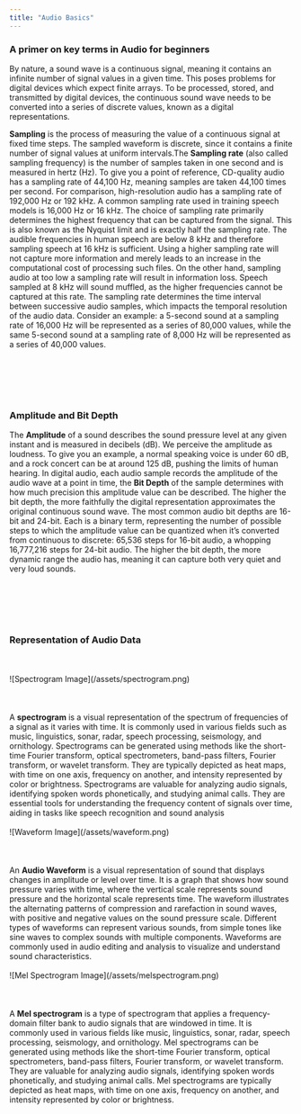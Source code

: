 ```yaml
---
title: "Audio Basics"
---
```


### A primer on key terms in Audio for beginners 

By nature, a sound wave is a continuous signal, meaning it contains an infinite number of signal values in a given time. This poses problems for digital devices which expect finite arrays. To be processed, stored, and transmitted by digital devices, the continuous sound wave needs to be converted into a series of discrete values, known as a digital representations.

<Card title="Sampling Rate" color="#ca8b04">
  <Steps>
    <Step title="Sampling and Sampling Rate">
      <b>Sampling</b> is the process of measuring the value of a continuous signal at fixed time steps. The sampled waveform is discrete, since it contains a finite number of signal values at uniform intervals.The <b>Sampling rate</b> (also called sampling frequency) is the number of samples taken in one second and is measured in hertz (Hz). To give you a point of reference, CD-quality audio has a sampling rate of 44,100 Hz, meaning samples are taken 44,100 times per second. For comparison, high-resolution audio has a sampling rate of 192,000 Hz or 192 kHz. A common sampling rate used in training speech models is 16,000 Hz or 16 kHz.
    </Step>
    <Step title="Choice of Sampling Rate">
      The choice of sampling rate primarily determines the highest frequency that can be captured from the signal. This is also known as the Nyquist limit and is exactly half the sampling rate. The audible frequencies in human speech are below 8 kHz and therefore sampling speech at 16 kHz is sufficient. Using a higher sampling rate will not capture more information and merely leads to an increase in the computational cost of processing such files. On the other hand, sampling audio at too low a sampling rate will result in information loss. Speech sampled at 8 kHz will sound muffled, as the higher frequencies cannot be captured at this rate.
    </Step>
    <Step title="Implication">
      The sampling rate determines the time interval between successive audio samples, which impacts the temporal resolution of the audio data. Consider an example: a 5-second sound at a sampling rate of 16,000 Hz will be represented as a series of 80,000 values, while the same 5-second sound at a sampling rate of 8,000 Hz will be represented as a series of 40,000 values. 
    </Step>
  </Steps>

</Card>
<br> </br>
<br> </br>
<br> </br>

### Amplitude and Bit Depth

<Card color = "#ca8b04">
 <Steps>
 <Step title="Amplitude">
      The <b>Amplitude</b> of a sound describes the sound pressure level at any given instant and is measured in decibels (dB). We perceive the amplitude as loudness. To give you an example, a normal speaking voice is under 60 dB, and a rock concert can be at around 125 dB, pushing the limits of human hearing.

  </Step>    
 
 <Step title = "Bit Depth">
 In digital audio, each audio sample records the amplitude of the audio wave at a point in time, the <b>Bit Depth</b> of the sample determines with how much precision this amplitude value can be described. The higher the bit depth, the more faithfully the digital representation approximates the original continuous sound wave.
 The most common audio bit depths are 16-bit and 24-bit. Each is a binary term, representing the number of possible steps to which the amplitude value can be quantized when it’s converted from continuous to discrete: 65,536 steps for 16-bit audio, a whopping 16,777,216 steps for 24-bit audio. The higher the bit depth, the more dynamic range the audio has, meaning it can capture both very quiet and very loud sounds.
 </Step>



 </Steps>
</Card>
<br> </br>
<br> </br>
<br> </br>

### Representation of Audio Data


<Card title  color = "#ca8b04">
 <Steps>
  <Step title = "Spectrogram">
  <br> </br>
  ![Spectrogram Image](/assets/spectrogram.png)
  <br> </br>
  <br> </br>
  A <b>spectrogram</b> is a visual representation of the spectrum of frequencies of a signal as it varies with time. It is commonly used in various fields such as music, linguistics, sonar, radar, speech processing, seismology, and ornithology. Spectrograms can be generated using methods like the short-time Fourier transform, optical spectrometers, band-pass filters, Fourier transform, or wavelet transform. They are typically depicted as heat maps, with time on one axis, frequency on another, and intensity represented by color or brightness. Spectrograms are valuable for analyzing audio signals, identifying spoken words phonetically, and studying animal calls. They are essential tools for understanding the frequency content of signals over time, aiding in tasks like speech recognition and sound analysis
  </Step>
  
  <Step title = "Waveform">
  <br> </br>
  ![Waveform Image](/assets/waveform.png)
  <br> </br>
  <br> </br>
  An <b>Audio Waveform</b> is a visual representation of sound that displays changes in amplitude or level over time. It is a graph that shows how sound pressure varies with time, where the vertical scale represents sound pressure and the horizontal scale represents time. The waveform illustrates the alternating patterns of compression and rarefaction in sound waves, with positive and negative values on the sound pressure scale. Different types of waveforms can represent various sounds, from simple tones like sine waves to complex sounds with multiple components. Waveforms are commonly used in audio editing and analysis to visualize and understand sound characteristics.
  </Step>
  

  <Step title = "Mel Spectrogram">
  <br> </br>
  ![Mel Spectrogram Image](/assets/melspectrogram.png)
  <br> </br>
  <br> </br>
  A <b>Mel spectrogram</b> is a type of spectrogram that applies a frequency-domain filter bank to audio signals that are windowed in time. It is commonly used in various fields like music, linguistics, sonar, radar, speech processing, seismology, and ornithology. Mel spectrograms can be generated using methods like the short-time Fourier transform, optical spectrometers, band-pass filters, Fourier transform, or wavelet transform. They are valuable for analyzing audio signals, identifying spoken words phonetically, and studying animal calls. Mel spectrograms are typically depicted as heat maps, with time on one axis, frequency on another, and intensity represented by color or brightness.

  </Step>
 </Steps>


</Card>